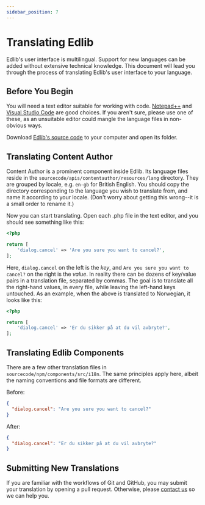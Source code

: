 ```yaml
---
sidebar_position: 7
---
```


# Translating Edlib

Edlib's user interface is multilingual. Support for new languages can be added without extensive technical knowledge. This document will lead you through the process of translating Edlib's user interface to your language.

## Before You Begin

You will need a text editor suitable for working with code. [Notepad++][1] and [Visual Studio Code][2] are good choices. If you aren't sure, please use one of these, as an unsuitable editor could mangle the language files in non-obvious ways.

Download [Edlib's source code][3] to your computer and open its folder.

## Translating Content Author

Content Author is a prominent component inside Edlib. Its language files reside in the `sourcecode/apis/contentauthor/resources/lang` directory. They are grouped by locale, e.g. `en-gb` for British English. You should copy the directory corresponding to the language you wish to translate from, and name it according to your locale. (Don't worry about getting this wrong--it is a small order to rename it.)

Now you can start translating. Open each .php file in the text editor, and you should see something like this:

```php
<?php

return [
    'dialog.cancel' => 'Are you sure you want to cancel?',
];
```

Here, `dialog.cancel` on the left is the _key_, and `Are you sure you want to cancel?` on the right is the _value_. In reality there can be dozens of key/value pairs in a translation file, separated by commas. The goal is to translate all the right-hand values, in every file, while leaving the left-hand keys untouched. As an example, when the above is translated to Norwegian, it looks like this:

```php
<?php

return [
    'dialog.cancel' => 'Er du sikker på at du vil avbryte?',
];
```

## Translating Edlib Components

There are a few other translation files in `sourcecode/npm/components/src/i18n`. The same principles apply here, albeit the naming conventions and file formats are different.

Before:

```json
{
  "dialog.cancel": "Are you sure you want to cancel?"
}
```

After:

```json
{
  "dialog.cancel": "Er du sikker på at du vil avbryte?"
}
```

## Submitting New Translations

If you are familiar with the workflows of Git and GitHub, you may submit your translation by opening a pull request. Otherwise, please [contact us][4] so we can help you.

[1]: https://notepad-plus-plus.org/downloads/
[2]: https://code.visualstudio.com/
[3]: https://github.com/cerpus/Edlib
[4]: /contact-us/